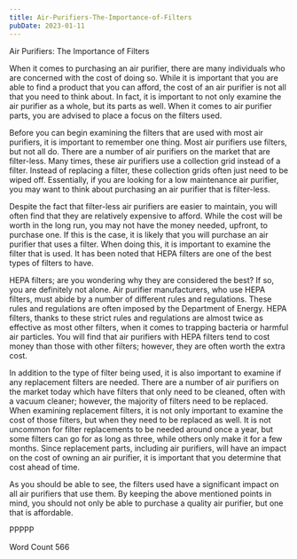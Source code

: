 ```yaml
---
title: Air-Purifiers-The-Importance-of-Filters
pubDate: 2023-01-11
---
```


Air Purifiers:  The Importance of Filters

When it comes to purchasing an air purifier, there are many individuals who are concerned with the cost of doing so. While it is important that you are able to find a product that you can afford, the cost of an air purifier is not all that you need to think about. In fact, it is important to not only examine the air purifier as a whole, but its parts as well. When it comes to air purifier parts, you are advised to place a focus on the filters used.

Before you can begin examining the filters that are used with most air purifiers, it is important to remember one thing. Most air purifiers use filters, but not all do.  There are a number of air purifiers on the market that are filter-less. Many times, these air purifiers use a collection grid instead of a filter.  Instead of replacing a filter, these collection grids often just need to be wiped off. Essentially, if you are looking for a low maintenance air purifier, you may want to think about purchasing an air purifier that is filter-less.

Despite the fact that filter-less air purifiers are easier to maintain, you will often find that they are relatively expensive to afford. While the cost will be worth in the long run, you may not have the money needed, upfront, to purchase one. If this is the case, it is likely that you will purchase an air purifier that uses a filter.  When doing this, it is important to examine the filter that is used.  It has been noted that HEPA filters are one of the best types of filters to have.

HEPA filters; are you wondering why they are considered the best?  If so, you are definitely not alone.  Air purifier manufacturers, who use HEPA filters, must abide by a number of different rules and regulations. These rules and regulations are often imposed by the Department of Energy.  HEPA filters, thanks to these strict rules and regulations are almost twice as effective as most other filters, when it comes to trapping bacteria or harmful air particles. You will find that air purifiers with HEPA filters tend to cost money than those with other filters; however, they are often worth the extra cost.  

In addition to the type of filter being used, it is also important to examine if any replacement filters are needed. There are a number of air purifiers on the market today which have filters that only need to be cleaned, often with a vacuum cleaner; however, the majority of filters need to be replaced. When examining replacement filters, it is not only important to examine the cost of those filters, but when they need to be replaced as well. It is not uncommon for filter replacements to be needed around once a year, but some filters can go for as long as three, while others only make it for a few months.  Since replacement parts, including air purifiers, will have an impact on the cost of owning an air purifier, it is important that you determine that cost ahead of time.

As you should be able to see, the filters used have a significant impact on all air purifiers that use them.  By keeping the above mentioned points in mind, you should not only be able to purchase a quality air purifier, but one that is affordable.  

PPPPP

Word Count 566
